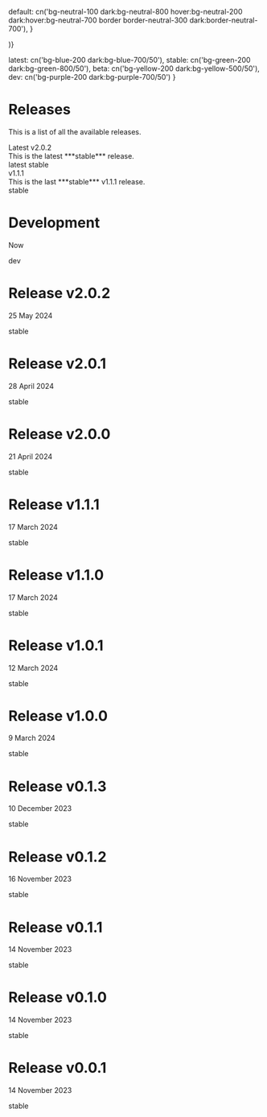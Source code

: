 


  default: cn('bg-neutral-100 dark:bg-neutral-800 hover:bg-neutral-200 dark:hover:bg-neutral-700 border border-neutral-300 dark:border-neutral-700'),
}

  <Link
    {...props}
    href={href}
    target={href.startsWith('http') ? '_blank' : '_self'}
    className={cn(
      'flex items-center justify-center text-center gap-2 px-4 py-2 rounded-md transition-colors',
      'text-neutral-800 dark:text-neutral-50',
      'h-44',
      linkVariant[variant],
      className
    )}
  />
)}

  latest: cn('bg-blue-200 dark:bg-blue-700/50'),
  stable: cn('bg-green-200 dark:bg-green-800/50'),
  beta: cn('bg-yellow-200 dark:bg-yellow-500/50'),
  dev: cn('bg-purple-200 dark:bg-purple-700/50')
}


<div className='w-full flex-col flex items-center pt-12'>

  # Releases

  This is a list of all the available releases.

  <div className='flex flex-wrap items-center justify-center gap-8 mt-12'>
    <VersionLink className='w-56 flex-col justify-between items-start' href='/docs/v2'>
      <div className='flex flex-row items-center gap-2'>
        <ExternalLinkIcon className='w-6 h-6' />
        <Text className='text-lg font-bold'>Latest v2.0.2</Text>
      </div>
      <Text className='text-sm font-light text-left ml-4'>This is the latest ***stable*** release.</Text>
      <div className='flex flex-row self-end mt-auto mb-1 gap-2'>
        <StatusBadge variant='latest'>latest</StatusBadge>
        <StatusBadge variant='stable'>stable</StatusBadge>
      </div>
    </VersionLink>
    <VersionLink className='w-56 flex-col justify-between items-start' href='/docs/v1'>
      <div className='flex flex-row items-center gap-2'>
        <ExternalLinkIcon className='w-6 h-6' />
        <Text className='text-lg font-bold'>v1.1.1</Text>
      </div>
      <Text className='text-sm font-light text-left ml-4'>This is the last ***stable*** v1.1.1 release.</Text>
      <div className='flex flex-row self-end mt-auto mb-1 gap-2'>
        <StatusBadge variant='stable'>stable</StatusBadge>
      </div>
    </VersionLink>
  </div>

  <div className="w-[95%] md:w-3/5 mt-10 mb-5 h-[0.1rem] mx-auto rounded bg-black/50 dark:bg-white/50" />

  <div className="mx-auto items-center flex flex-col gap-4 md:min-w-[30rem] w-5/6 md:w-2/5">
    <Link target="_blank" href='https://github.com/python-thread/thread' className="flex flex-row w-full justify-between px-4 py-2 rounded-md items-center text-sm font-light hover:bg-neutral-100/40 dark:hover:bg-neutral-800/20 transition-all">
      <div className="flex flex-col justify-between">
        <h1 className="font-normal text-lg">Development</h1>
        <p>Now</p>
      </div>
      <StatusBadge variant='dev'>dev</StatusBadge>
    </Link>
    <Link target="_blank" href='/github/v2.0.2' className="flex flex-row w-full justify-between px-4 py-2 rounded-md items-center text-sm font-light hover:bg-neutral-100/40 dark:hover:bg-neutral-800/20 transition-all">
      <div className="flex flex-col justify-between">
        <h1 className="font-normal text-lg">Release v2.0.2</h1>
        <p>25 May 2024</p>
      </div>
      <StatusBadge variant='stable'>stable</StatusBadge>
    </Link>
    <Link target="_blank" href='/github/v2.0.1' className="flex flex-row w-full justify-between px-4 py-2 rounded-md items-center text-sm font-light hover:bg-neutral-100/40 dark:hover:bg-neutral-800/20 transition-all">
      <div className="flex flex-col justify-between">
        <h1 className="font-normal text-lg">Release v2.0.1</h1>
        <p>28 April 2024</p>
      </div>
      <StatusBadge variant='stable'>stable</StatusBadge>
    </Link>
    <Link target="_blank" href='/github/v2.0.0' className="flex flex-row w-full justify-between px-4 py-2 rounded-md items-center text-sm font-light hover:bg-neutral-100/40 dark:hover:bg-neutral-800/20 transition-all">
      <div className="flex flex-col justify-between">
        <h1 className="font-normal text-lg">Release v2.0.0</h1>
        <p>21 April 2024</p>
      </div>
      <StatusBadge variant='stable'>stable</StatusBadge>
    </Link>
    <Link target="_blank" href='/github/v1.1.1' className="flex flex-row w-full justify-between px-4 py-2 rounded-md items-center text-sm font-light hover:bg-neutral-100/40 dark:hover:bg-neutral-800/20 transition-all">
      <div className="flex flex-col justify-between">
        <h1 className="font-normal text-lg">Release v1.1.1</h1>
        <p>17 March 2024</p>
      </div>
      <StatusBadge variant='stable'>stable</StatusBadge>
    </Link>
    <Link target="_blank" href='/github/v1.1.0' className="flex flex-row w-full justify-between px-4 py-2 rounded-md items-center text-sm font-light hover:bg-neutral-100/40 dark:hover:bg-neutral-800/20 transition-all">
      <div className="flex flex-col justify-between">
        <h1 className="font-normal text-lg">Release v1.1.0</h1>
        <p>17 March 2024</p>
      </div>
      <StatusBadge variant='stable'>stable</StatusBadge>
    </Link>
    <Link target="_blank" href='/github/v1.0.1' className="flex flex-row w-full justify-between px-4 py-2 rounded-md items-center text-sm font-light hover:bg-neutral-100/40 dark:hover:bg-neutral-800/20 transition-all">
      <div className="flex flex-col justify-between">
        <h1 className="font-normal text-lg">Release v1.0.1</h1>
        <p>12 March 2024</p>
      </div>
      <StatusBadge variant='stable'>stable</StatusBadge>
    </Link>
    <Link target="_blank" href='/github/v1.0.0' className="flex flex-row w-full justify-between px-4 py-2 rounded-md items-center text-sm font-light hover:bg-neutral-100/40 dark:hover:bg-neutral-800/20 transition-all">
      <div className="flex flex-col justify-between">
        <h1 className="font-normal text-lg">Release v1.0.0</h1>
        <p>9 March 2024</p>
      </div>
      <StatusBadge variant='stable'>stable</StatusBadge>
    </Link>
    <Link target="_blank" href='/github/v0.1.3' className="flex flex-row w-full justify-between px-4 py-2 rounded-md items-center text-sm font-light hover:bg-neutral-100/40 dark:hover:bg-neutral-800/20 transition-all">
      <div className="flex flex-col justify-between">
        <h1 className="font-normal text-lg">Release v0.1.3</h1>
        <p>10 December 2023</p>
      </div>
      <StatusBadge variant='stable'>stable</StatusBadge>
    </Link>
    <Link target="_blank" href='/github/v0.1.2' className="flex flex-row w-full justify-between px-4 py-2 rounded-md items-center text-sm font-light hover:bg-neutral-100/40 dark:hover:bg-neutral-800/20 transition-all">
      <div className="flex flex-col justify-between">
        <h1 className="font-normal text-lg">Release v0.1.2</h1>
        <p>16 November 2023</p>
      </div>
      <StatusBadge variant='stable'>stable</StatusBadge>
    </Link>
    <Link target="_blank" href='/github/v0.1.1' className="flex flex-row w-full justify-between px-4 py-2 rounded-md items-center text-sm font-light hover:bg-neutral-100/40 dark:hover:bg-neutral-800/20 transition-all">
      <div className="flex flex-col justify-between">
        <h1 className="font-normal text-lg">Release v0.1.1</h1>
        <p>14 November 2023</p>
      </div>
      <StatusBadge variant='stable'>stable</StatusBadge>
    </Link>
    <Link target="_blank" href='/github/v0.1.0' className="flex flex-row w-full justify-between px-4 py-2 rounded-md items-center text-sm font-light hover:bg-neutral-100/40 dark:hover:bg-neutral-800/20 transition-all">
      <div className="flex flex-col justify-between">
        <h1 className="font-normal text-lg">Release v0.1.0</h1>
        <p>14 November 2023</p>
      </div>
      <StatusBadge variant='stable'>stable</StatusBadge>
    </Link>
    <Link target="_blank" href='/github/v0.0.1' className="flex flex-row w-full justify-between px-4 py-2 rounded-md items-center text-sm font-light hover:bg-neutral-100/40 dark:hover:bg-neutral-800/20 transition-all">
      <div className="flex flex-col justify-between">
        <h1 className="font-normal text-lg">Release v0.0.1</h1>
        <p>14 November 2023</p>
      </div>
      <StatusBadge variant='stable'>stable</StatusBadge>
    </Link>
  </div>

</div>

